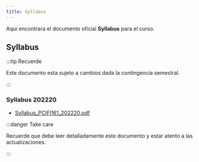 ```yaml
---
title: Syllabus
---
```


Aquí encontrara el documento oficial **Syllabus** para el curso.

## Syllabus

:::tip Recuerde

Este documento esta sujeto a cambios dada la contingencia semestral.

:::


### Syllabus 202220

* [Syllabus_PCIFI161_202220.pdf](/others/Syllabus_PCFI161_202310.pdf)


:::danger Take care

Recuerde que debe leer detalladamente este documento y estar atento a las actualizaciones.

:::
